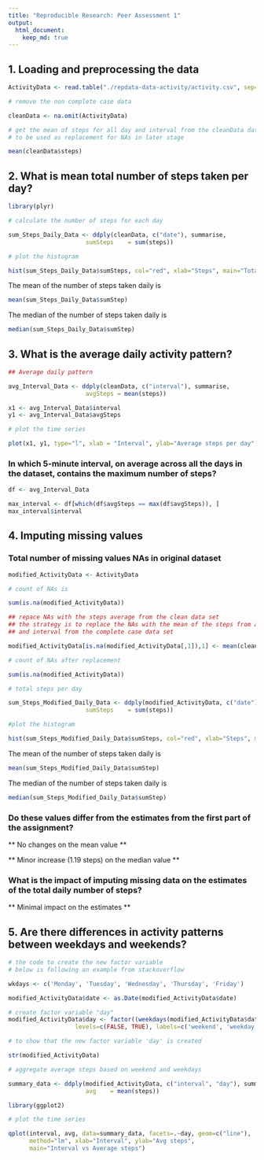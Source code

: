 ```yaml
---
title: "Reproducible Research: Peer Assessment 1"
output: 
  html_document:
    keep_md: true
---
```




## 1. Loading and preprocessing the data



```r
ActivityData <- read.table("./repdata-data-activity/activity.csv", sep=",", header=TRUE)

# remove the non complete case data

cleanData <- na.omit(ActivityData)

# get the mean of steps for all day and interval from the cleanData dataset
# to be used as replacement for NAs in later stage

mean(cleanData$steps)

```


## 2. What is mean total number of steps taken per day?


```r
library(plyr)

# calculate the number of steps for each day

sum_Steps_Daily_Data <- ddply(cleanData, c("date"), summarise,
                      sumSteps    = sum(steps))

# plot the histogram

hist(sum_Steps_Daily_Data$sumSteps, col="red", xlab="Steps", main="Total steps per day")
```

The mean of the number of steps taken daily is

```r
mean(sum_Steps_Daily_Data$sumStep)
```

The median of the number of steps taken daily is

```r
median(sum_Steps_Daily_Data$sumStep)
```

## 3. What is the average daily activity pattern?


```r

## Average daily pattern

avg_Interval_Data <- ddply(cleanData, c("interval"), summarise,
                      avgSteps = mean(steps))

x1 <- avg_Interval_Data$interval
y1 <- avg_Interval_Data$avgSteps

# plot the time series

plot(x1, y1, type="l", xlab = "Interval", ylab="Average steps per day")

```


### In which 5-minute interval, on average across all the days in the dataset, contains the maximum number of steps?

```r
df <- avg_Interval_Data

max_interval <- df[which(df$avgSteps == max(df$avgSteps)), ]
max_interval$interval
```


## 4. Imputing missing values

### Total number of missing values NAs in original dataset

```r

modified_ActivityData <- ActivityData

# count of NAs is

sum(is.na(modified_ActivityData))
```


```r

## repace NAs with the steps average from the clean data set
## the strategy is to replace the NAs with the mean of the steps from all days
## and interval from the complete case data set

modified_ActivityData[is.na(modified_ActivityData[,1]),1] <- mean(cleanData$steps)

# count of NAs after replacement

sum(is.na(modified_ActivityData))

# total steps per day

sum_Steps_Modified_Daily_Data <- ddply(modified_ActivityData, c("date"), summarise,
                      sumSteps    = sum(steps))

#plot the histogram

hist(sum_Steps_Modified_Daily_Data$sumSteps, col="red", xlab="Steps", main="Total steps per day")
```

The mean of the number of steps taken daily is

```r
mean(sum_Steps_Modified_Daily_Data$sumStep)
```

The median of the number of steps taken daily is

```r
median(sum_Steps_Modified_Daily_Data$sumStep)
```

### Do these values differ from the estimates from the first part of the assignment?

** No changes on the mean value **

** Minor increase (1.19 steps) on the median value **

### What is the impact of imputing missing data on the estimates of the total daily number of steps?

** Minimal impact on the estimates **

## 5. Are there differences in activity patterns between weekdays and weekends?

```r

# the code to create the new factor variable 
# below is following an example from stackoverflow

wkdays <- c('Monday', 'Tuesday', 'Wednesday', 'Thursday', 'Friday')

modified_ActivityData$date <- as.Date(modified_ActivityData$date)

# create factor variable "day"
modified_ActivityData$day <- factor((weekdays(modified_ActivityData$date) %in% wkdays), 
                   levels=c(FALSE, TRUE), labels=c('weekend', 'weekday')) 

# to show that the new factor variable 'day' is created

str(modified_ActivityData)

# aggregate average steps based on weekend and weekdays

summary_data <- ddply(modified_ActivityData, c("interval", "day"), summarise,
                      avg    = mean(steps))

library(ggplot2)

# plot the time series

qplot(interval, avg, data=summary_data, facets=.~day, geom=c("line"),
      method="lm", xlab="Interval", ylab="Avg steps", 
      main="Interval vs Average steps")
```                   

